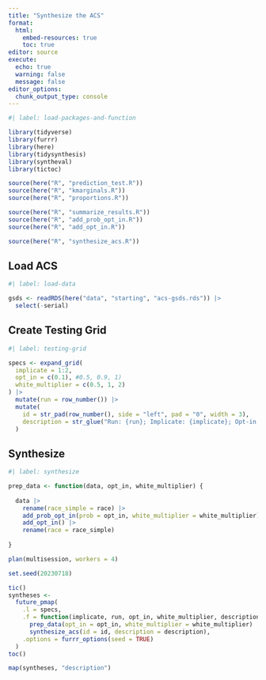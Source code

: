 ```yaml
---
title: "Synthesize the ACS"
format: 
  html:
    embed-resources: true
    toc: true
editor: source
execute:
  echo: true
  warning: false
  message: false
editor_options: 
  chunk_output_type: console
---
```


```r
#| label: load-packages-and-function

library(tidyverse)
library(furrr)
library(here)
library(tidysynthesis)
library(syntheval)
library(tictoc)

source(here("R", "prediction_test.R"))
source(here("R", "kmarginals.R"))
source(here("R", "proportions.R"))

source(here("R", "summarize_results.R"))
source(here("R", "add_prob_opt_in.R"))
source(here("R", "add_opt_in.R"))

source(here("R", "synthesize_acs.R"))

```

## Load ACS

```r
#| label: load-data

gsds <- readRDS(here("data", "starting", "acs-gsds.rds")) |>
  select(-serial)

```

## Create Testing Grid

```r
#| label: testing-grid

specs <- expand_grid(
  implicate = 1:2, 
  opt_in = c(0.1), #0.5, 0.9, 1)
  white_multiplier = c(0.5, 1, 2)
) |>
  mutate(run = row_number()) |>
  mutate(
    id = str_pad(row_number(), side = "left", pad = "0", width = 3),
    description = str_glue("Run: {run}; Implicate: {implicate}; Opt-in: {opt_in}; White Mulitplier: {white_multiplier}")
  )

```

## Synthesize

```r
#| label: synthesize

prep_data <- function(data, opt_in, white_multiplier) {
  
  data |>
    rename(race_simple = race) |>
    add_prob_opt_in(prob = opt_in, white_multiplier = white_multiplier) |>
    add_opt_in() |>
    rename(race = race_simple)
  
}

plan(multisession, workers = 4)

set.seed(20230718)

tic()
syntheses <- 
  future_pmap(
    .l = specs,
    .f = function(implicate, run, opt_in, white_multiplier, description, id) gsds |>
      prep_data(opt_in = opt_in, white_multiplier = white_multiplier) |>
      synthesize_acs(id = id, description = description),
    .options = furrr_options(seed = TRUE)
  )
toc()

map(syntheses, "description")

```
